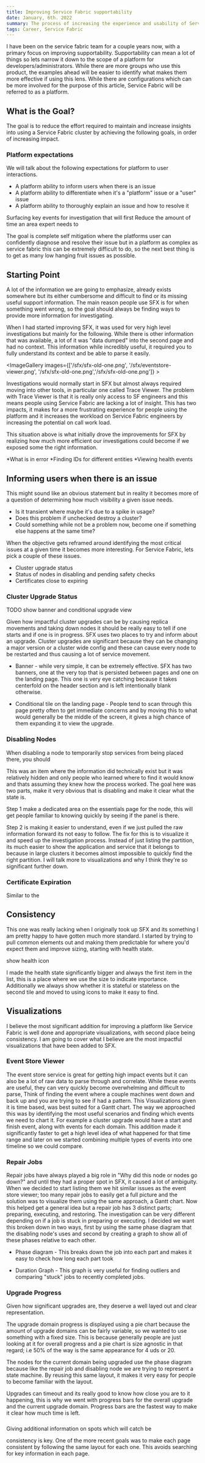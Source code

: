 ```yaml
---
title: Improving Service Fabric supportability
date: January, 6th. 2022
summary: The process of increasing the experience and usability of Service Fabric through incremental improvements and customer feedback
tags: Career, Service Fabric
---
```




I have been on the service fabric team for a couple years now, with a primary focus on improving supportability. Supportability can mean a lot of things so lets narrow it down to the scope of a platform for developers/administrators. While there are more groups who use this product, the examples ahead will be easier to identify what makes them more effective if using this lens. While there are configurations which can be more involved for the purpose of this article, Service Fabric will be referred to as a platform.

## What is the Goal?

The goal is to reduce the effort required to maintain and increase insights into using a Service Fabric cluster by achieving the following goals, in order of increasing impact. 

### Platform expectations
We will talk about the following expectations for platform to user interactions.

* A platform ability to inform users when there is an issue 
* A platform ability to differentiate when it's a "platform" issue or a "user" issue
* A platform ability to thoroughly explain an issue and how to resolve it

Surfacing key events for investigation that will first
Reduce the amount of time an area expert needs to 

The goal is complete self mitigation where the platforms user can confidently diagnose and resolve their issue but in a platform as complex as service fabric this can be extremely difficult to do, so the next best thing is to get as many low hanging fruit issues as possible. 


## Starting Point
A lot of the information we are going to emphasize, already exists somewhere but its either cumbersome and difficult to find or its missing useful support information. The main reason people use SFX is for when something went wrong, so the goal should always be finding ways to provide more information for investigating.

When I had started improving SFX, it was used for very high level investigations but mainly for the following. While there is other information that was available, a lot of it was "data dumped" into the second page and had no context. This information while 
incredibly useful, it required you to fully understand its context and be able to parse it easily. 

<ImageGallery images={['/sfx/sfx-old-one.png', '/sfx/eventstore-viewer.png', '/sfx/sfx-old-one.png','/sfx/sfx-old-one.png']} ></ImageGallery>

Investigations would normally start in SFX but almost always required moving into other tools, in particular one called Trace Viewer. The problem with Trace Viewer is that it is really only access to SF engineers and this means people using Service Fabric are lacking a lot of insight. This has two impacts, it makes for a more frustrating experience for people using the platform and it increases the workload on Service Fabric engineers by increasing the potential on call work load.

This situation above is what initially drove  the improvements for SFX by realizing how much more efficient our investigations could become if we exposed some the right information.

*What is in error
*Finding IDs for different entities
*Viewing health events



## Informing users when there is an issue
This might sound like an obvious statement but in reality it becomes more of a question of determining how much visibility a given issue needs. 

* Is it transient where maybe it's due to a spike in usage?
* Does this problem if unchecked destroy a cluster? 
* Could something while not be a problem now, become one if something else happens at the same time?

When the objective gets reframed around identifying the most critical issues at a given time it becomes more interesting. For Service Fabric, lets pick a couple of these issues.

* Cluster upgrade status
* Status of nodes in disabling and pending safety checks
* Certificates close to expiring


### Cluster Upgrade Status

TODO show banner and conditional upgrade view

Given how impactful cluster upgrades can be by causing replica movements and taking down nodes it should be really easy to tell if one starts and if one is in progress. SFX uses two places to try and inform about an upgrade. Cluster upgrades are significant because they can be changing a major version or a cluster wide config and these can cause every node to be restarted and thus causing a lot of service movement.

* Banner - while very simple, it can be extremely effective. SFX has two banners, one at the very top that is persisted between pages and one on the landing page. This one is very eye catching because it takes centerfold on the header section and is left intentionally blank otherwise.

* Conditional tile on the landing page - People tend to scan through this page pretty often to get immediate concerns and by moving this to what would generally be the middle of the screen, it gives a high chance of them expanding it to view the upgrade.

### Disabling Nodes
When disabling a node to temporarily stop services from being placed there, you should 

This was an item where the information did technically exist but it was relatively hidden and only people who learned where to find it would know and thats assuming they knew how the process worked. The goal here was two parts, make it very obvious that is disabling and make it clear what the state is. 

Step 1 make a dedicated area on the essentials page for the node, this will get people familiar to knowing quickly by seeing if the panel is there. 

Step 2 is making it easier to understand, even if we just pulled the raw information forward its not easy to follow. The fix for this is to visualize it and speed up the investigation process. Instead of just listing the partition, its much easier to show the application and service that it belongs to because in large clusters it becomes almost impossible to quickly find the right partition. I will talk more to visualizations and why I think they're so significant further down. 

### Certificate Expiration
Similar to the 

## Consistency
This one was really lacking when I originally took up SFX and its something I am pretty happy to have gotten much more standard.
I started by trying to pull common elements out and making them predictable for where you'd expect them and improve sizing, starting with health state.

show health icon

I made the health state significantly bigger and always the first item in the list, this is a place where we use the size to indicate importance. Additionally we always show whether it is stateful or stateless on the second tile and moved to using icons to make it easy to find.


## Visualizations
I believe the most significant addition for improving a platform like Service Fabric is well done and appropriate visualizations, with second place being consistency. I am going to cover what I believe are the most impactful visualizations that have been added to SFX.

### Event Store Viewer
The event store service is great for getting high impact events but it can also be a lot of raw data to parse through and correlate. While these events are useful, they can very quickly become overwhelming and difficult to parse, Think of finding the event where a couple machines went down and back up and you are trying to see if had a pattern. This Visualizations given it is time based, was best suited for a Gantt chart. The way we approached this was by identifying the most useful scenarios and finding which events we need to chart it. For example a cluster upgrade would have a start and finish event, along with events for each domain. This addition made it significantly faster to get a high level idea of what happened for that time range and later on we started combining multiple types of events into one timeline so we could compare. 

### Repair Jobs
Repair jobs have always played a big role in "Why did this node or nodes go down?" and until they had a proper spot in SFX, it caused a lot of ambiguity. When we decided to start listing them we hit similar issues as the event store viewer; too many repair jobs to easily get a full picture and the solution was to visualize them using the same approach, a Gantt chart. Now this helped get a general idea but a repair job has 3 distinct parts; preparing, executing, and restoring. The investigation can be very different depending on if a job is stuck in preparing or executing. I decided we want this broken down in two ways, first by using the same phase diagram that the disabling node's uses and second by creating a graph to show all of these phases relative to each other.

* Phase diagram - This breaks down the job into each part and makes it easy to check how long each part took

* Duration Graph - This graph is very useful for finding outliers and comparing "stuck" jobs to recently completed jobs.

### Upgrade Progress
Given how significant upgrades are, they deserve a well layed out and clear representation.

The upgrade domain progress is displayed using a pie chart because the amount of upgrade domains can be fairly variable, so we wanted to use something with a fixed size. This is because generally people are just looking at it for overall progress and a pie chart is size agnostic in that regard; i.e 50% of the way is the same appearance for 4 uds or 20.

The nodes for the current domain being upgraded use the phase diagram because like the repair job and disabling node we are trying to represent a state machine. By reusing this same layout, it makes it very easy for people to become familiar with the layout.

Upgrades can timeout and its really good to know how close you are to it happening, this is why we went with progress bars for the overall upgrade and the current upgrade domain. Progress bars are the fastest way to make it clear how much time is left.


#####
Giving additional information on spots which will catch be

consistency is key. One of the more recent goals was to make each page consistent by following the same layout for each one. This avoids searching for key information in each page.